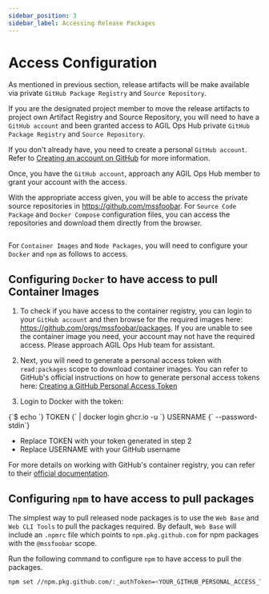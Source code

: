 ```yaml
---
sidebar_position: 3
sidebar_label: Accessing Release Packages 
---
```



# Access Configuration

As mentioned in previous section, release artifacts will be make available via private `GitHub Package Registry` and `Source Repository`.

If you are the designated project member to move the release artifacts to project own Artifact Registry and Source Repository, 
you will need to have a `GitHub account` and been granted access to AGIL Ops Hub private `GitHub Package Registry` and `Source Repository`.

If you don't already have, you need to create a personal `GitHub account`. Refer to 
[Creating an account on GitHub](https://docs.github.com/en/get-started/start-your-journey/creating-an-account-on-github) for more information. 

Once, you have the `GitHub account`, approach any AGIL Ops Hub member to grant your account with the access.

With the appropriate access given, you will be able to access the private source repositories in https://github.com/mssfoobar. For `Source Code Package` 
and `Docker Compose` configuration files, you can access the repositories and download them directly from the browser.


<div  class="centerize">
	<div style={{ marginBottom: "2rem", maxWidth: "700px" }}>
    	<Image img={downloadAsZipImg} />
	</div>
</div>

For `Container Images` and `Node Packages`, you will need to configure your `Docker` and `npm` as follows to access.


## Configuring `Docker` to have access to pull Container Images

1. To check if you have access to the container registry, you can login to your `GitHub account` and then browse for the required images here: https://github.com/orgs/mssfoobar/packages.
If you are unable to see the container image you need, your account may not have the required access. Please approach AGIL Ops Hub team for assistant.

2. Next, you will need to generate a personal access token with `read:packages` scope to download container images. You can refer to GitHub's
official instructions on how to generate personal access tokens here: 
[Creating a GitHub Personal Access Token](https://docs.github.com/en/authentication/keeping-your-account-and-data-secure/managing-your-personal-access-tokens#creating-a-personal-access-token-classic)

3. Login to Docker with the token:

<CodeBlock language="bash">
	{`$ echo `}
	<span className="highlight">TOKEN</span>
	{` | docker login ghcr.io -u `}
	<span className="highlight">USERNAME</span>
	{` --password-stdin`}
</CodeBlock>

-   Replace <span className="highlight">TOKEN</span> with your token generated in step 2
-   Replace <span className="highlight">USERNAME</span> with your GitHub username

For more details on working with GitHub's container registry, you can refer to their
[official documentation](https://docs.github.com/en/packages/working-with-a-github-packages-registry/working-with-the-container-registry).


## Configuring `npm` to have access to pull packages

The simplest way to pull released node packages is to use the `Web Base` and `Web CLI Tools` to pull the packages required.
By default, `Web Base` will include an `.npmrc` file which points to `npm.pkg.github.com` for npm packages with
the `@mssfoobar` scope. 

Run the following command to configure `npm` to have access to pull the packages.

```bash
npm set //npm.pkg.github.com/:_authToken=<YOUR_GITHUB_PERSONAL_ACCESS_TOKEN>
```
